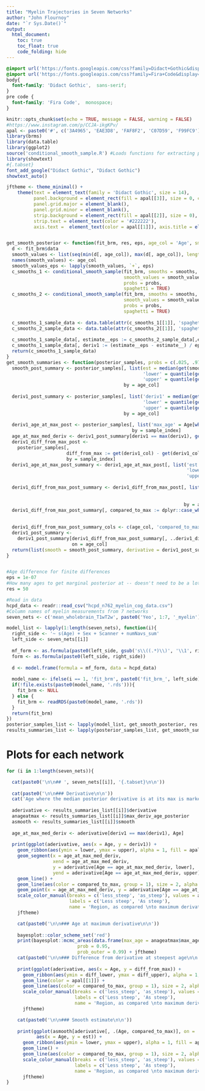 ```yaml
---
title: "Myelin Trajectories in Seven Networks"
author: "John Flournoy"
date: "`r Sys.Date()`"
output:
  html_document:
    toc: true
    toc_float: true
    code_folding: hide
---
```


```css
@import url('https://fonts.googleapis.com/css?family=Didact+Gothic&display=swap');
@import url('https://fonts.googleapis.com/css?family=Fira+Code&display=swap');
body{
  font-family: 'Didact Gothic',  sans-serif;
}
pre code {
  font-family: 'Fira Code',  monospace;
}
```

```r
knitr::opts_chunk$set(echo = TRUE, message = FALSE, warning = FALSE)
#https://www.instagram.com/p/CCJA-ikgKPv/
apal <- paste0('#', c('3A4965', 'EAE3D8', 'FAF8F2', 'C07D59', 'F99FC9'))
library(brms)
library(data.table)
library(ggplot2)
source('conditional_smooth_sample.R') #Loads functions for extracting posterior samples
library(showtext)
#{.tabset}
font_add_google("Didact Gothic", "Didact Gothic")
showtext_auto()

jftheme <- theme_minimal() +  
    theme(text = element_text(family = 'Didact Gothic', size = 14),
          panel.background = element_rect(fill = apal[[3]], size = 0, color = apal[[2]]),
          panel.grid.major = element_blank(),
          panel.grid.minor = element_blank(), 
          strip.background = element_rect(fill = apal[[2]], size = 0),
          strip.text = element_text(color = '#222222'),
          axis.text =  element_text(color = apal[[1]]), axis.title = element_text(color = apal[[1]]))


get_smooth_posterior <- function(fit_brm, res, eps, age_col = 'Age', smooths = 's(Age)', probs = c(0.025, 0.975)){
  d <- fit_brm$data
  smooth_values <- list(seq(min(d[, age_col]), max(d[, age_col]), length.out = res))
  names(smooth_values) <- age_col
  smooth_values_eps <- lapply(smooth_values, `+`, eps)
  c_smooths_1 <- conditional_smooth_sample(fit_brm, smooths = smooths, 
                                           smooth_values = smooth_values,
                                           probs = probs,
                                           spaghetti = TRUE)
  c_smooths_2 <- conditional_smooth_sample(fit_brm, smooths = smooths, 
                                           smooth_values = smooth_values_eps,
                                           probs = probs,
                                           spaghetti = TRUE)
  
  c_smooths_1_sample_data <- data.table(attr(c_smooths_1[[1]], 'spaghetti')) #the use of [[1]] here is not very extensible
  c_smooths_2_sample_data <- data.table(attr(c_smooths_2[[1]], 'spaghetti'))
  
  c_smooths_1_sample_data[, estimate__eps := c_smooths_2_sample_data[,estimate__]]
  c_smooths_1_sample_data[, deriv1 := (estimate__eps - estimate__) / eps]
  return(c_smooths_1_sample_data)
}
get_smooth_summaries <- function(posterior_samples, probs = c(.025, .975), age_col = 'Age', smooth_col = 'estimate__', deriv1_col = 'deriv1', sample_index = 'sample__'){
  smooth_post_summary <- posterior_samples[, list(est = median(get(smooth_col)),
                                                  'lower' = quantile(get(smooth_col), probs = probs[[1]]), 
                                                  'upper' = quantile(get(smooth_col), probs = probs[[2]])),
                                           by = age_col]
  
  deriv1_post_summary <- posterior_samples[, list('deriv1' = median(get(deriv1_col)), 
                                                  'lower' = quantile(get(deriv1_col), probs = probs[[1]]), 
                                                  'upper' = quantile(get(deriv1_col), probs = probs[[2]])),
                                           by = age_col]
  
  deriv1_age_at_max_post <- posterior_samples[, list('max_age' = Age[which(get(deriv1_col) == max(get(deriv1_col)))]),
                                              by = sample_index]
  age_at_max_med_deriv <- deriv1_post_summary[deriv1 == max(deriv1), get(age_col)]
  deriv1_diff_from_max_post <- 
    posterior_samples[, 
                      diff_from_max := get(deriv1_col) - get(deriv1_col)[get(age_col) == age_at_max_med_deriv],
                      by = sample_index]
  deriv1_age_at_max_post_summary <- deriv1_age_at_max_post[, list('est' = median(max_age),
                                                                  'lower' = quantile(max_age, probs = probs[[1]]), 
                                                                  'upper' = quantile(max_age, probs = probs[[2]]))]
  
  deriv1_diff_from_max_post_summary <- deriv1_diff_from_max_post[, list('diff_from_max' = median(diff_from_max), 
                                                                        'diff_lower' = quantile(diff_from_max, probs = probs[[1]]), 
                                                                        'diff_upper' = quantile(diff_from_max, probs = probs[[2]])),
                                                                 by = age_col]
  deriv1_diff_from_max_post_summary[, compared_to_max := dplyr::case_when(diff_upper < 0 ~ 'less_steep',
                                                                          diff_lower > 0 ~ 'steeper',
                                                                          TRUE ~ 'as_steep')]
  deriv1_diff_from_max_post_summary_cols <- c(age_col, 'compared_to_max', 'diff_from_max', 'diff_upper', 'diff_lower')
  deriv1_post_summary <- 
    deriv1_post_summary[deriv1_diff_from_max_post_summary[, ..deriv1_diff_from_max_post_summary_cols],
                        on = age_col]
  return(list(smooth = smooth_post_summary, derivative = deriv1_post_summary, max_deriv_age_posterior = deriv1_age_at_max_post))
}


#Age difference for finite differences
eps = 1e-07
#How many ages to get marginal posterior at -- doesn't need to be a lot, necessarily
res = 50
```

```r
#Read in data
hcpd_data <- readr::read_csv("hcpd_n762_myelin_cog_data.csv")
#Column names of myelin measurements from 7 networks
seven_nets <- c('mean_wholebrain_T1wT2w', paste0('Yeo', 1:7, '_myelin')) #the first element is whole-brain

model_list <- lapply(1:length(seven_nets), function(i){
  right_side <- '~ s(Age) + Sex + Scanner + numNavs_sum'
  left_side <- seven_nets[[i]]
  
  mf_form <- as.formula(paste0(left_side, gsub('s\\((.*)\\)', '\\1', right_side)))
  form <- as.formula(paste0(left_side, right_side))
  
  d <- model.frame(formula = mf_form, data = hcpd_data)
  
  model_name <- ifelse(i == 1, 'fit_brm', paste0('fit_brm_', left_side))
  if(!file.exists(paste0(model_name, '.rds'))){
    fit_brm <- NULL
  } else {
    fit_brm <- readRDS(paste0(model_name, '.rds'))
  }
  return(fit_brm)
})
posterior_samples_list <- lapply(model_list, get_smooth_posterior, res, eps)
results_summaries_list <- lapply(posterior_samples_list, get_smooth_summaries)
```

# Plots for each network

```r
for (i in 1:length(seven_nets)){

  cat(paste0('\n\n## ', seven_nets[[i]], '{.tabset}\n\n'))  
  
  cat(paste0('\n\n### Derivative\n\n'))
  cat('Age where the median posterior derivative is at its max is marked.\n\n')
  
  aderivative <- results_summaries_list[[i]]$derivative
  anageatmax <- results_summaries_list[[i]]$max_deriv_age_posterior
  asmooth <- results_summaries_list[[i]]$smooth
  
  age_at_max_med_deriv <- aderivative[deriv1 == max(deriv1), Age]
  
  print(ggplot(aderivative, aes(x = Age, y = deriv1)) + 
    geom_ribbon(aes(ymin = lower, ymax = upper), alpha = 1, fill = apal[2]) +  
    geom_segment(x = age_at_max_med_deriv, 
                 xend = age_at_max_med_deriv, 
                 y = aderivative[Age == age_at_max_med_deriv, lower],
                 yend = aderivative[Age == age_at_max_med_deriv, upper], color = apal[[1]]) +
    geom_line() + 
    geom_line(aes(color = compared_to_max, group = 1), size = 2, alpha = .8) + 
    geom_point(x = age_at_max_med_deriv, y = aderivative[Age == age_at_max_med_deriv, deriv1], color = apal[[1]], size = 2) +
    scale_color_manual(breaks = c('less_steep', 'as_steep'), values = apal[c(4,5)], 
                       labels = c('Less steep', 'As steep'),
                       name = 'Region, as compared \nto maximum derivative, \nis...') +
    jftheme)

    cat(paste0('\n\n### Age at maximum derivative\n\n'))
    
    bayesplot::color_scheme_set('red')
    print(bayesplot::mcmc_areas(data.frame(max_age = anageatmax$max_age, Chain = rep(1:4, each = 2500)),
                          prob = 0.95,
                          prob_outer = 0.99) + jftheme)
    cat(paste0('\n\n### Difference from derivative at steepest age\n\n'))
    
    print(ggplot(aderivative, aes(x = Age, y = diff_from_max)) + 
      geom_ribbon(aes(ymin = diff_lower, ymax = diff_upper), alpha = 1, fill = apal[2]) +  
      geom_line(color = apal[[1]]) + 
      geom_line(aes(color = compared_to_max, group = 1), size = 2, alpha = .8) + 
      scale_color_manual(breaks = c('less_steep', 'as_steep'), values = apal[c(4,5)], 
                         labels = c('Less steep', 'As steep'),
                         name = 'Region, as compared \nto maximum derivative, \nis...') + 
      jftheme)

    cat(paste0('\n\n### Smooth estimate\n\n'))
    
    print(ggplot(asmooth[aderivative[, .(Age, compared_to_max)], on = 'Age'],
           aes(x = Age, y = est)) + 
      geom_ribbon(aes(ymin = lower, ymax = upper), alpha = 1, fill = apal[2]) +  
      geom_line() + 
      geom_line(aes(color = compared_to_max, group = 1), size = 2, alpha = .8) + 
      scale_color_manual(breaks = c('less_steep', 'as_steep'), values = apal[c(4,5)], 
                         labels = c('Less steep', 'As steep'),
                         name = 'Region, as compared \nto maximum derivative, \nis...') + 
      jftheme)
}
```
